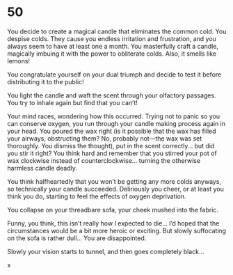 # 50 {#sec-50}

You decide to create a magical candle that eliminates the common cold. You despise colds. They cause you endless irritation and frustration, and you always seem to have at least one a month. You masterfully craft a candle, magically imbuing it with the power to obliterate colds. Also, it smells like lemons! 

You congratulate yourself on your dual triumph and decide to test it before distributing it to the public!

You light the candle and waft the scent through your olfactory passages. You try to inhale again but find that you can’t!

Your mind races, wondering how this occurred. Trying not to panic so you can conserve oxygen, you run through your candle making process again in your head. You poured the wax right (is it possible that the wax has filled your airways, obstructing them? No, probably not—the wax was set thoroughly. You dismiss the thought), put in the scent correctly… but did you stir it right? You think hard and remember that you stirred your pot of wax clockwise instead of counterclockwise… turning the otherwise harmless candle deadly.

You think halfheartedly that you won’t be getting any more colds anyways, so technically your candle succeeded. Deliriously you cheer, or at least you think you do, starting to feel the effects of oxygen deprivation.

You collapse on your threadbare sofa, your cheek mushed into the fabric. 

Funny, you think, this isn’t really how I expected to die… I’d hoped that the circumstances would be a bit more heroic or exciting. But slowly suffocating on the sofa is rather dull… You are disappointed.

Slowly your vision starts to tunnel, and then goes completely black…

x
